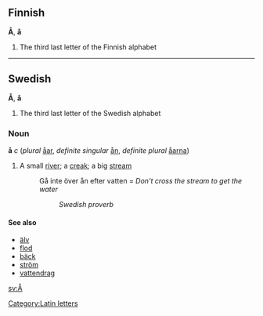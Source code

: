 ==Finnish==
'''Å''', '''å'''

#The third last letter of the Finnish alphabet

-------------

==Swedish==
'''Å''', '''å'''

#The third last letter of the Swedish alphabet


===Noun===
'''å''' ''c'' (''plural'' [[åar]], ''definite singular'' [[ån]], ''definite plural'' [[åarna]])

# A small [[river]]; a [[creak]]; a big [[stream]]
#: Gå inte över ån efter vatten = ''Don't cross the stream to get the water'' 
#::''Swedish proverb''

====See also====
*[[älv]]
*[[flod]]
*[[bäck]]
*[[ström]]
*[[vattendrag]]

[[Category:Latin letters]]
[[sv:Å]]